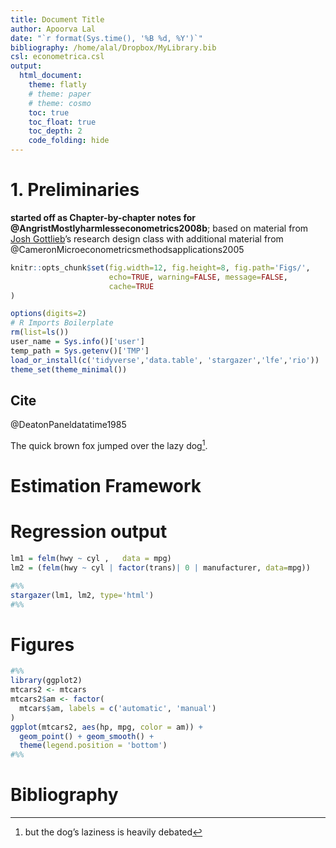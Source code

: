 ```yaml
---
title: Document Title
author: Apoorva Lal
date: "`r format(Sys.time(), '%B %d, %Y')`"
bibliography: /home/alal/Dropbox/MyLibrary.bib
csl: econometrica.csl
output:
  html_document:
    theme: flatly
    # theme: paper
    # theme: cosmo
    toc: true
    toc_float: true
    toc_depth: 2
    code_folding: hide
---
```


# 1. Preliminaries

**started off as Chapter-by-chapter notes for
@AngristMostlyharmlesseconometrics2008b**; based on material from
[Josh Gottlieb](http://www.joshuagottlieb.ca/)'s research design class
with additional material from
@CameronMicroeconometricsmethodsapplications2005

```r
knitr::opts_chunk$set(fig.width=12, fig.height=8, fig.path='Figs/',
                      echo=TRUE, warning=FALSE, message=FALSE,
                      cache=TRUE
)

options(digits=2)
# R Imports Boilerplate
rm(list=ls())
user_name = Sys.info()['user']
temp_path = Sys.getenv()['TMP']
load_or_install(c('tidyverse','data.table', 'stargazer','lfe','rio'))
theme_set(theme_minimal())
```

## Cite

@DeatonPaneldatatime1985

The quick brown fox jumped over the lazy dog^[but the dog's laziness
is heavily debated].

\begin{align*}
\max_{c_t,k_{t+1}} &  \sum_{t=1}^{\infty} \beta^t u(c_t)  \\
  s.t. & \enspace c_{t} + k_{t+1} \leq f(k_t) + (1-\delta)k_t
\end{align*}

# Estimation Framework

\begin{align*}
\text{outcome}_{ict} = \alpha_i & + \sum_{k=0}^2 \beta_{t-k}^p
PPI_{ict-k} + \gamma_{ct} + \epsilon_{ict} \\
\text{outcome}_{ict} = \alpha_i & + \sum_{k=0}^2 \beta_{t-k}^p PPI_{ict-k} +
\sum_{k=0}^2 + \beta_{t-k}^m CPI_{ict-k} + \\ & \gamma_{c}\times
trend_t + \epsilon_{ict}
\end{align*}


# Regression output

```r
lm1 = felm(hwy ~ cyl ,   data = mpg)
lm2 = (felm(hwy ~ cyl | factor(trans)| 0 | manufacturer, data=mpg))
```

```r
#%%
stargazer(lm1, lm2, type='html')
#%%
```

# Figures

```r
#%%
library(ggplot2)
mtcars2 <- mtcars
mtcars2$am <- factor(
  mtcars$am, labels = c('automatic', 'manual')
)
ggplot(mtcars2, aes(hp, mpg, color = am)) +
  geom_point() + geom_smooth() +
  theme(legend.position = 'bottom')
#%%
```

# Bibliography
